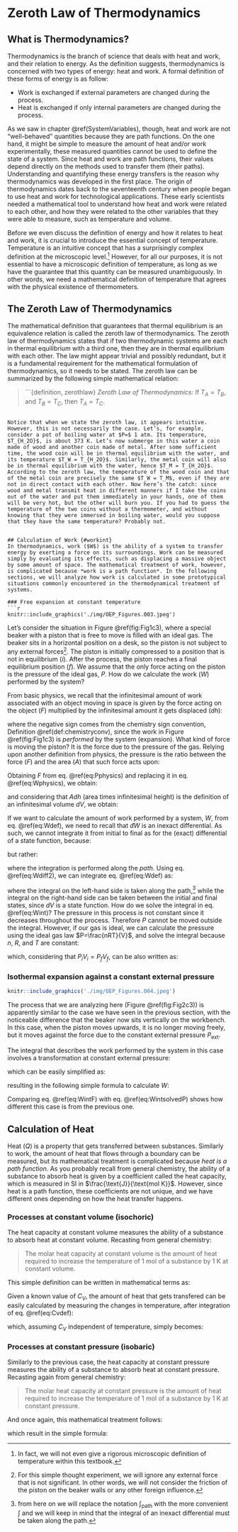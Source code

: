 # Zeroth Law of Thermodynamics {#ZerothLaw}

## What is Thermodynamics? 
Thermodynamics is the branch of science that deals with heat and work, and their relation to energy. As the definition suggests, thermodynamics is concerned with two types of energy: heat and work. A formal definition of these forms of energy is as follow:

- Work is exchanged if external parameters are changed during the process. 
- Heat is exchanged if only internal parameters are changed during the process.

As we saw in chapter \@ref(SystemVariables), though, heat and work are not “well-behaved” quantities because they are path functions. On the one hand, it might be simple to measure the amount of heat and/or work experimentally, these measured quantities cannot be used to define the state of a system. Since heat and work are path functions, their values depend directly on the methods used to transfer them (their paths). Understanding and quantifying these energy transfers is the reason why thermodynamics was developed in the first place. The origin of thermodynamics dates back to the seventeenth century when people began to use heat and work for technological applications. These early scientists needed a mathematical tool to understand how heat and work were related to each other, and how they were related to the other variables that they were able to measure, such as temperature and volume.

Before we even discuss the definition of energy and how it relates to heat and work, it is crucial to introduce the essential concept of temperature. Temperature is an intuitive concept that has a surprisingly complex definition at the microscopic level.^[In fact, we will not even give a rigorous microscopic definition of temperature within this textbook.] However, for all our purposes, it is not essential to have a microscopic definition of temperature, as long as we have the guarantee that this quantity can be measured unambiguously. In other words, we need a mathematical definition of temperature that agrees with the physical existence of thermometers.

## The Zeroth Law of Thermodynamics
The mathematical definition that guarantees that thermal equilibrium is an equivalence relation is called the zeroth law of thermodynamics. The zeroth law of thermodynamics states that if two thermodynamic systems are each in thermal equilibrium with a third one, then they are in thermal equilibrium with each other. The law might appear trivial and possibly redundant, but it is a fundamental requirement for the mathematical formulation of thermodynamics, so it needs to be stated. The zeroth law can be summarized by the following simple mathematical relation:

> ```{definition, zerothlaw}
*Zeroth Law of Thermodynamics:* If $T_A = T_B$, and $T_B = T_C$, then $T_A = T_C$.

```

Notice that when we state the zeroth law, it appears intuitive. However, this is not necessarily the case. Let’s, for example, consider a pot of boiling water at $P=$ 1 atm. Its temperature, $T_{H_2O}$, is about 373 K. Let’s now submerge in this water a coin made of wood and another coin made of metal. After some sufficient time, the wood coin will be in thermal equilibrium with the water, and its temperature $T_W = T_{H_2O}$. Similarly, the metal coin will also be in thermal equilibrium with the water, hence $T_M = T_{H_2O}$. According to the zeroth law, the temperature of the wood coin and that of the metal coin are precisely the same $T_W = T_M$, even if they are not in direct contact with each other. Now here’s the catch: since wood and metal transmit heat in different manners if I take the coins out of the water and put them immediately in your hands, one of them will be very hot, but the other will burn you. If you had to guess the temperature of the two coins without a thermometer, and without knowing that they were immersed in boiling water, would you suppose that they have the same temperature? Probably not.


## Calculation of Work {#workint}
In thermodynamics, work ($W$) is the ability of a system to transfer energy by exerting a force on its surroundings. Work can be measured simply by evaluating its effects, such as displacing a massive object by some amount of space. The mathematical treatment of work, however, is complicated because *work is a path function*. In the following sections, we will analyze how work is calculated in some prototypical situations commonly encountered in the thermodynamical treatment of systems.  

### Free expansion at constant temperature
```r
knitr::include_graphics('./img/OEP_Figures.003.jpeg')
```

Let's consider the situation in Figure \@ref(fig:Fig1c3), where a special beaker with a piston that is free to move is filled with an ideal gas. The beaker sits in a horizontal position on a desk, so the piston is not subject to any external forces^[For this simple thought experiment, we will ignore any external force that is not significant. In other words, we will not consider the friction of the piston on the beaker walls or any other foreign influence.]. The piston is initially compressed to a position that is not in equilibrium $(i)$. After the process, the piston reaches a final equilibrium position $(f)$. We assume that the only force acting on the piston is the pressure of the ideal gas, $P$. How do we calculate the work ($W$) performed by the system?

From basic physics, we recall that the infinitesimal amount of work associated with an object moving in space is given by the force acting on the object ($F$) multiplied by the infinitesimal amount it gets displaced ($d h$):

\begin{equation}
  đ W = - Fdh,
  (\#eq:Wphysics)
\end{equation}

where the negative sign comes from the chemistry sign convention, Definition \@ref(def:chemistryconv), since the work in Figure  \@ref(fig:Fig1c3) is *performed* by the system (expansion). What kind of force is moving the piston? It is the force due to the pressure of the gas. Relying upon another definition from physics, the pressure is the ratio between the force ($F$) and the area ($A$) that such force acts upon:

\begin{equation}
  P = F/A.
  (\#eq:Pphysics)
\end{equation}

Obtaining $F$ from eq. \@ref(eq:Pphysics) and replacing it in eq. \@ref(eq:Wphysics), we obtain:

\begin{equation}
  đ W = - P \underbrace{Adh}_{dV},
  (\#eq:Wphysics2)
\end{equation}

and considering that $Adh$ (area times infinitesimal height) is the definition of an infinitesimal volume $dV$, we obtain:

\begin{equation}
  đ W = - PdV,
  (\#eq:Wdef)
\end{equation}

If we want to calculate the amount of work performed by a system, $W$, from eq. \@ref(eq:Wdef), we need to recall that $đ W$ is an inexact differential. As such, we cannot integrate it from initial to final as for the (exact) differential of a state function, because:

\begin{equation}
  \int_{i}^{f}đ W \neq W_f - W_i,
  (\#eq:Wdiff)
\end{equation}

but rather:

\begin{equation}
  \int_{\text{path}} đ W = W,
  (\#eq:Wdiff2)
\end{equation}

where the integration is performed along the *path*. Using eq. \@ref(eq:Wdiff2), we can integrate eq. \@ref(eq:Wdef) as:

\begin{equation}
  \int đ W = W = - \int_{i}^{f} PdV,
  (\#eq:Wint)
\end{equation}

where the integral on the left-hand side is taken along the path,^[from here on we will replace the notation $\int_{\text{path}}$ with the more convenient $\int$ and we will keep in mind that the integral of an inexact differential must be taken along the path.] while the integral on the right-hand side can be taken between the initial and final states, since $dV$ is a state function.
How do we solve the integral in eq. \@ref(eq:Wint)? The pressure in this process is not constant since it decreases throughout the process. Therefore $P$ cannot be moved outside the integral. However, if our gas is ideal, we can calculate the pressure using the ideal gas law $P=\frac{nRT}{V}$, and solve the integral because $n$, $R$, and $T$ are constant:

\begin{equation}
  W = - nRT \int_{i}^{f} \frac{dV}{V} = -nRT \ln \frac{V_f}{V_i},
  (\#eq:WintsolvedV)
\end{equation}

which, considering that $P_iV_i=P_fV_f$, can be also written as:

\begin{equation}
  W = -nRT \ln \frac{P_i}{P_f}.
  (\#eq:WintsolvedP)
\end{equation}


### Isothermal expansion against a constant external pressure

```r
knitr::include_graphics('./img/OEP_Figures.004.jpeg')
```
The process that we are analyzing here (Figure \@ref(fig:Fig2c3)) is apparently similar to the case we have seen in the previous section, with the noticeable difference that the beaker now sits vertically on the workbench. In this case, when the piston moves upwards, it is no longer moving freely, but it moves against the force due to the constant external pressure $P_{\text{ext}}$.

The integral that describes the work performed by the system in this case involves a transformation at constant external pressure:

\begin{equation}
  \int đ W = W = - \int_{i}^{f} P_{\text{ext}}dV,
  (\#eq:Wint2)
\end{equation}

which can be easily simplified as:

\begin{equation}
  W = - \int_{i}^{f} P_{\text{ext}}dV = -P_{\text{ext}} \int_{i}^{f} dV = -P_{\text{ext}} (V_f-V_i),
  (\#eq:Wint3)
\end{equation}

resulting in the following simple formula to calculate $W$:

\begin{equation}
  W = -P_{\text{ext}} \Delta V,
  (\#eq:WintF)
\end{equation}

Comparing eq. \@ref(eq:WintF) with eq. \@ref(eq:WintsolvedP) shows how different this case is from the previous one. 

## Calculation of Heat {#heatint}

Heat ($Q$) is a property that gets transferred between substances. Similarly to work, the amount of heat that flows through a boundary can be measured, but its mathematical treatment is complicated because *heat is a path function*.
As you probably recall from general chemistry, the ability of a substance to absorb heat is given by a coefficient called the heat capacity, which is measured in SI in $\frac{\text{J}}{\text{mol K}}$. However, since heat is a path function, these coefficients are not unique, and we have different ones depending on how the heat transfer happens.

### Processes at constant volume (isochoric)
The heat capacity at constant volume measures the ability of a substance to absorb heat at constant volume. Recasting from general chemistry:

> The molar heat capacity at constant volume is the amount of heat required to increase the temperature of 1 mol of a substance by 1 K at constant volume.

This simple definition can be written in mathematical terms as:

\begin{equation}
  C_V = \frac{đ Q_V}{n dT} \Rightarrow đ Q_V = n C_V dT.
  (\#eq:Cvdef)
\end{equation}

Given a known value of $C_V$, the amount of heat that gets transfered can be easily calculated by measuring the changes in temperature, after integration of eq. \@ref(eq:Cvdef):

\begin{equation}
  đ Q_V = n C_V dT \rightarrow \int đ Q_V = n \int_{T_i}^{T_F}C_V dT \rightarrow Q_V = n C_V \int_{T_i}^{T_F}dT,
  (\#eq:Cvint1)
\end{equation}

which, assuming $C_V$ independent of temperature, simply becomes:

\begin{equation}
  Q_V \cong n C_V \Delta T.
  (\#eq:Cvint)
\end{equation}


### Processes at constant pressure (isobaric) {#heatconstp}
Similarly to the previous case, the heat capacity at constant pressure measures the ability of a substance to absorb heat at constant pressure. Recasting again from general chemistry:

> The molar heat capacity at constant pressure is the amount of heat required to increase the temperature of 1 mol of a substance by 1 K at constant pressure.

And once again, this mathematical treatment follows:

\begin{equation}
  C_P = \frac{đ Q_P}{n dT} \Rightarrow đ Q_P = n C_P dT \rightarrow \int đ Q_P = n \int_{T_i}^{T_F}C_P dT,
  (\#eq:Cpdef)
\end{equation}

which result in the simple formula:

\begin{equation}
  Q_P \cong n C_P \Delta T.
  (\#eq:Cpint)
\end{equation}

